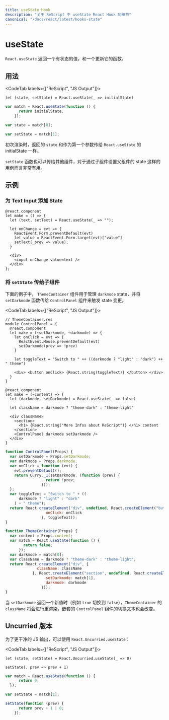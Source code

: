 ```yaml
---
title: useState Hook
description: "关于 ReScript 中 useState React Hook 的细节"
canonical: "/docs/react/latest/hooks-state"
---
```


<!-- # useState -->
# useState

<Intro>

<!-- `React.useState` returns a stateful value, and a function to update it. -->
`React.useState` 返回一个有状态的值，和一个更新它的函数。

</Intro>

<!-- ## Usage -->
## 用法

<CodeTab labels={["ReScript", "JS Output"]}>

```res
let (state, setState) = React.useState(_ => initialState)
```

```js
var match = React.useState(function () {
      return initialState;
    });

var state = match[0];

var setState = match[1];
```

</CodeTab>


<!-- During the initial render, the returned state `state` is the same as the value passed as the first argument (initialState). -->
初次渲染时，返回的 `state` 和作为第一个参数传给 `React.useState` 的 initialState 一样。

<!-- The `setState` function can be passed down to other components as well, which is useful for e.g. setting the state of a parent component by its children. -->
`setState` 函数也可以传给其他组件，对于通过子组件设置父组件的 state 这样的用例而言非常有用。

<!-- ## Examples -->
## 示例

<!-- ### Using State for a Text Input -->
### 为 Text Input 添加 State

```res
@react.component
let make = () => {
  let (text, setText) = React.useState(_ => "");

  let onChange = evt => {
    ReactEvent.Form.preventDefault(evt)
    let value = ReactEvent.Form.target(evt)["value"]
    setText(_prev => value);
  }

  <div>
    <input onChange value=text />
  </div>
};
```

<!-- ### Passing `setState` to a Child Component -->
### 将 `setState` 传给子组件

<!-- In this example, we are creating a `ThemeContainer` component that manages a `darkmode` boolean state and passes the `setDarkmode` function to a `ControlPanel` component to trigger the state changes. -->
下面的例子中， `ThemeContainer` 组件用于管理 `darkmode` state，并将 `setDarkmode` 函数传给 `ControlPanel` 组件来触发 state 变更。


<CodeTab labels={["ReScript", "JS Output"]}>

```res
// ThemeContainer.res
module ControlPanel = {
  @react.component
  let make = (~setDarkmode, ~darkmode) => {
    let onClick = evt => {
      ReactEvent.Mouse.preventDefault(evt)
      setDarkmode(prev => !prev)
    }

    let toggleText = "Switch to " ++ ((darkmode ? "light" : "dark") ++ " theme")

    <div> <button onClick> {React.string(toggleText)} </button> </div>
  }
}

@react.component
let make = (~content) => {
  let (darkmode, setDarkmode) = React.useState(_ => false)

  let className = darkmode ? "theme-dark" : "theme-light"

  <div className>
    <section>
      <h1> {React.string("More Infos about ReScript")} </h1> content
    </section>
    <ControlPanel darkmode setDarkmode />
  </div>
}
```
```js
function ControlPanel(Props) {
  var setDarkmode = Props.setDarkmode;
  var darkmode = Props.darkmode;
  var onClick = function (evt) {
    evt.preventDefault();
    return Curry._1(setDarkmode, (function (prev) {
                  return !prev;
                }));
  };
  var toggleText = "Switch to " + ((
      darkmode ? "light" : "dark"
    ) + " theme");
  return React.createElement("div", undefined, React.createElement("button", {
                  onClick: onClick
                }, toggleText));
}

function ThemeContainer(Props) {
  var content = Props.content;
  var match = React.useState(function () {
        return false;
      });
  var darkmode = match[0];
  var className = darkmode ? "theme-dark" : "theme-light";
  return React.createElement("div", {
              className: className
            }, React.createElement("section", undefined, React.createElement("h1", undefined, "More Infos about ReScript"), content), React.createElement(Playground$ControlPanel, {
                  setDarkmode: match[1],
                  darkmode: darkmode
                }));
}
```

</CodeTab>

<!-- Note that whenever `setDarkmode` is returning a new value (e.g. switching from `true` -> `false`), it will cause a re-render for `ThemeContainer`'s `className` and the toggle text of its nested `ControlPanel`. -->
当 `setDarkmode` 返回一个新值时（例如 `true` 切换到 `false`），`ThemeContainer` 的 `className` 将会进行重渲染，嵌套的 `ControlPanel` 组件的切换文本也会改变。

<!-- ## Uncurried Version -->
## Uncurried 版本

<!-- For cleaner JS output, you can use `React.Uncurried.useState` instead: -->
为了更干净的 JS 输出，可以使用 `React.Uncurried.useState`：

<CodeTab labels={["ReScript", "JS Output"]}>

```res
let (state, setState) = React.Uncurried.useState(_ => 0)

setState(. prev => prev + 1)
```

```js
var match = React.useState(function () {
      return 0;
  });

var setState = match[1];

setState(function (prev) {
      return prev + 1 | 0;
    });
```

</CodeTab>

